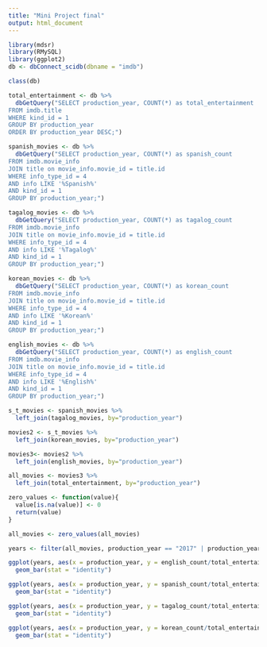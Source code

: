 ```yaml
---
title: "Mini Project final"
output: html_document
---
```


```r
library(mdsr)
library(RMySQL)
library(ggplot2)
db <- dbConnect_scidb(dbname = "imdb")
```

```r
class(db)
```

```r
total_entertainment <- db %>% 
  dbGetQuery("SELECT production_year, COUNT(*) as total_entertainment
FROM imdb.title
WHERE kind_id = 1
GROUP BY production_year
ORDER BY production_year DESC;")
```

```r
spanish_movies <- db %>%
  dbGetQuery("SELECT production_year, COUNT(*) as spanish_count
FROM imdb.movie_info
JOIN title on movie_info.movie_id = title.id
WHERE info_type_id = 4
AND info LIKE '%Spanish%'
AND kind_id = 1
GROUP BY production_year;")
```

```r
tagalog_movies <- db %>%
  dbGetQuery("SELECT production_year, COUNT(*) as tagalog_count
FROM imdb.movie_info
JOIN title on movie_info.movie_id = title.id
WHERE info_type_id = 4
AND info LIKE '%Tagalog%'
AND kind_id = 1
GROUP BY production_year;")
```

```r
korean_movies <- db %>%
  dbGetQuery("SELECT production_year, COUNT(*) as korean_count
FROM imdb.movie_info
JOIN title on movie_info.movie_id = title.id
WHERE info_type_id = 4
AND info LIKE '%Korean%'
AND kind_id = 1
GROUP BY production_year;")
```

```r
english_movies <- db %>%
  dbGetQuery("SELECT production_year, COUNT(*) as english_count
FROM imdb.movie_info
JOIN title on movie_info.movie_id = title.id
WHERE info_type_id = 4
AND info LIKE '%English%'
AND kind_id = 1
GROUP BY production_year;")
```

```r
s_t_movies <- spanish_movies %>%
  left_join(tagalog_movies, by="production_year")

movies2 <- s_t_movies %>%
  left_join(korean_movies, by="production_year")

movies3<- movies2 %>%
  left_join(english_movies, by="production_year")

all_movies <- movies3 %>%
  left_join(total_entertainment, by="production_year")

zero_values <- function(value){
  value[is.na(value)] <- 0
  return(value)
}

all_movies <- zero_values(all_movies)

```

```r

years <- filter(all_movies, production_year == "2017" | production_year == "2007" | production_year == "1997")

ggplot(years, aes(x = production_year, y = english_count/total_entertainment*100)) +
  geom_bar(stat = "identity")

ggplot(years, aes(x = production_year, y = spanish_count/total_entertainment*100)) +
  geom_bar(stat = "identity")

ggplot(years, aes(x = production_year, y = tagalog_count/total_entertainment*100)) +
  geom_bar(stat = "identity")

ggplot(years, aes(x = production_year, y = korean_count/total_entertainment*100)) +
  geom_bar(stat = "identity")

```
